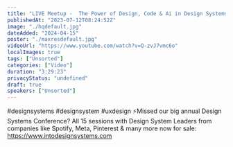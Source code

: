 ```yaml
---
title: "LIVE Meetup -  The Power of Design, Code & Ai in Design Systems"
publishedAt: "2023-07-12T08:24:52Z"
image: "./hqdefault.jpg"
dateAdded: "2024-04-15"
poster: "./maxresdefault.jpg"
videoUrl: "https://www.youtube.com/watch?v=Q-zvJ7vmc6o"
localImages: true
tags: ["Unsorted"]
categories: ["Video"]
duration: "3:29:23"
privacyStatus: "undefined"
draft: true
speakers: ["Unsorted"]
---
```

#designsystems #designsystem #uxdesign 
⚡️Missed our big annual Design Systems Conference? All 15 sessions with Design System Leaders from companies like Spotify, Meta, Pinterest & many more now for sale: https://www.intodesignsystems.com
